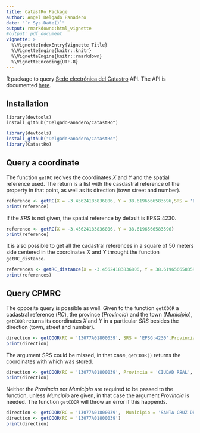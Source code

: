 ```yaml
---
title: CatastRo Package
author: Ángel Delgado Panadero
date: "`r Sys.Date()`"
output: rmarkdown::html_vignette
#output: pdf_document
vignette: >
  %\VignetteIndexEntry{Vignette Title}
  %\VignetteEngine{knitr::knitr}
  %\VignetteEngine{knitr::rmarkdown}
  %\VignetteEncoding{UTF-8}
---
```



R package to query [Sede electrónica del Catastro](http://ovc.catastro.meh.es/ovcservweb/OVCSWLocalizacionRC/OVCCoordenadas.asmx) API. 
The API is documented [here](http://www.catastro.meh.es/ayuda/lang/castellano/servicios_web.htm).

## Installation

```
library(devtools)
install_github("DelgadoPanadero/CatastRo")
```
```r
library(devtools)
install_github("DelgadoPanadero/CatastRo")
library(CatastRo)
```

## Query a coordinate

The function `getRC` recives the coordinates *X* and *Y* and the spatial reference used. The return is a list with the casdastral reference of the property in that point, as well as its direction (town street and number).


```r
reference <- getRC(X = -3.45624183836806, Y = 38.6196566583596,SRS = 'EPSG:4230')
print(reference)
``` 

If the *SRS* is not given, the spatial reference by default is EPSG:4230.

```r
reference <- getRC(X = -3.45624183836806, Y = 38.6196566583596)
print(reference)
``` 

It is also possible to get all the cadastral references in a square of 50 meters side centered in the coordinates *X* and *Y* throught the function `getRC_distance`.

```r
references <- getRC_distance(X = -3.45624183836806, Y = 38.6196566583596, SRS = 'EPSG:4230')
print(references)
``` 

## Query CPMRC 

The opposite query is possible as well. Given to the function `getCOOR` a cadastral reference (*RC*), the province (*Provincia*) and the  town (*Municipio*), `getCOOR` returns its coordinates *X* and *Y* in a particular *SRS* besides the direction (town, street and number).

```r
direction <- getCOOR(RC = '13077A01800039', SRS = 'EPSG:4230',Provincia = 'CIUDAD REAL', Municipio = 'SANTA CRUZ DE MUDELA')
print(direction)
```

The argument SRS could be missed, in that case, `getCOOR()` returns the coordinates with which was stored.

```r
direction <- getCOOR(RC = '13077A01800039', Provincia = 'CIUDAD REAL', Municipio = 'SANTA CRUZ DE MUDELA')
print(direction)
```

Neither the *Provincia* nor *Municipio* are required to be passed to the function, unless *Muncipio* are given, in that case the  argument *Provincia* is needed. The function `getCOOR` will throw an error if this happends.

```r
direction <- getCOOR(RC = '13077A01800039',  Municipio = 'SANTA CRUZ DE MUDELA')
direction <- getCOOR(RC = '13077A01800039')
print(direction)
```
